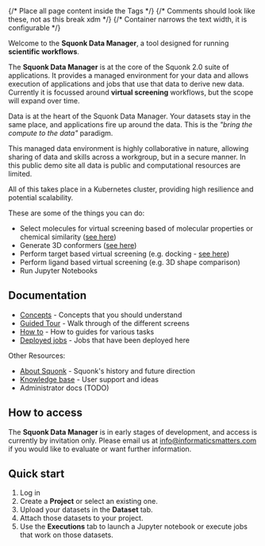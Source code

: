 
<Head>
  <title>Data Manager</title>
</Head>

<Layout>
{/* Place all page content inside the <Layout /> Tags */}
{/* Comments should look like these, not <!-- --> as this break xdm */}
{/* Container narrows the text width, it is configurable */}
<Container>

<RoleWarning />

<UserBootstrapper />

<Grid container spacing={2}>
<Grid item xs={12} sm={6}>

Welcome to the **Squonk Data Manager**, a tool designed for running **scientific workflows**.

The **Squonk Data Manager** is at the core of the Squonk 2.0 suite of applications.
It provides a managed environment for your data and allows execution of applications and jobs that use that data to
derive new data.
Currently it is focussed around **virtual screening** workflows, but the scope will expand over time.

Data is at the heart of the Squonk Data Manager. Your datasets stay in the same place, and applications fire up around
the data. This is the _"bring the compute to the data"_ paradigm.

This managed data environment is highly collaborative in nature, allowing sharing of data and skills across a workgroup,
but in a secure manner. In this public demo site all data is public and computational resources are limited.

All of this takes place in a Kubernetes cluster, providing high resilience and potential scalability.

These are some of the things you can do:
* Select molecules for virtual screening based of molecular properties or chemical similarity ([see here](https://discourse.squonk.it/t/use-case-prepare-candidate-molecules/101))
* Generate 3D conformers ([see here](https://discourse.squonk.it/t/job-generate-low-energy-conformers/86))
* Perform target based virtual screening (e.g. docking - [see here](https://discourse.squonk.it/t/use-case-docking-with-rdock/100))
* Perform ligand based virtual screening (e.g. 3D shape comparison)
* Run Jupyter Notebooks

</Grid>
<Grid item xs={12} sm={6}>

## Documentation

- [Concepts](docs/concepts) - Concepts that you should understand
- [Guided Tour](docs/guided-tour) - Walk through of the different screens
- [How to](docs/how-to) - How to guides for various tasks
- [Deployed jobs](docs/jobs) - Jobs that have been deployed here

Other Resources:

- [About Squonk](https://discourse.squonk.it/c/about-squonk/9) - Squonk's history and future direction
- [Knowledge base](https://discourse.squonk.it/c/squonk-data-manager-knowledge-base/14) - User support and ideas
- Administrator docs (TODO)

## How to access

The **Squonk Data Manager** is in early stages of development, and access is currently by invitation only.
Please email us at info@informaticsmatters.com if you would like to evaluate or want further information.

## Quick start

1. Log in
2. Create a **Project** or select an existing one.
3. Upload your datasets in the **Dataset** tab.
4. Attach those datasets to your project.
5. Use the **Executions** tab to launch a Jupyter notebook or execute jobs that work on those datasets.

</Grid>
</Grid>

</Container>
</Layout>
